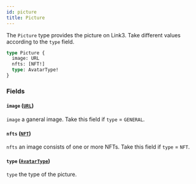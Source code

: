 ```yaml
---
id: picture
title: Picture
---
```



The `Picture` type provides the picture on Link3. Take different values according to the `type` field.

```graphql
type Picture {
  image: URL
  nfts: [NFT!]
  type: AvatarType!
}
```


### Fields

#### `image` ([`URL`](/reference/scalars/url))

`image` a ganeral image. Take this field if `type` = `GENERAL`.


#### `nfts` ([`NFT`](/reference/objects/nft))

`nfts` an image consists of one or more NFTs. Take this field if `type` = `NFT`.


#### `type` ([`AvatarType`](/reference/enums/avatar-type))

`type` the type of the picture.




